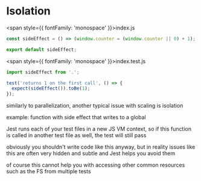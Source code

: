 
<Slide>

# Isolation

<span style={{ fontFamily: 'monospace' }}>index.js</span>

```js
const sideEffect = () => (window.counter = (window.counter || 0) + 1);

export default sideEffect;
```

<span style={{ fontFamily: 'monospace' }}>index.test.js</span>

```js
import sideEffect from '.';

test('returns 1 on the first call', () => {
  expect(sideEffect()).toBe(1);
});
```

</Slide>

<Notes>

similarly to parallelization, another typical issue with scaling is isolation

example: function with side effect that writes to a global

Jest runs each of your test files in a new JS VM context, so if this function is called in another test file as well, the test will still pass

obviously you shouldn't write code like this anyway,
but in reality issues like this are often very hidden and subtle and Jest helps you avoid them

of course this cannot help you with accessing other common resources such as the FS from multiple tests

</Notes>
